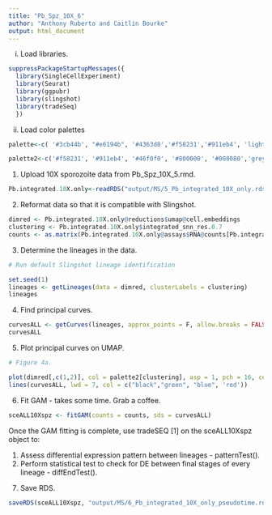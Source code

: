 ```yaml
---
title: "Pb_Spz_10X_6"
author: "Anthony Ruberto and Caitlin Bourke"
output: html_document
---
```


  i. Load libraries.

```r

suppressPackageStartupMessages({
  library(SingleCellExperiment)
  library(Seurat)
  library(ggpubr)
  library(slingshot)
  library(tradeSeq)
  })

```

  ii. Load color palettes
  
```r

palette<-c( '#3cb44b', "#e6194b", '#4363d8','#f58231','#911eb4', 'lightgrey','#ffe119', '#46f0f0', '#800000', '#ffd8b1', '#fabebe', '#008080', '#e6beff', '#9a6324', 'grey60', '#f032e6', '#aaffc3', '#808000', '#bcf60c', '#000075', '#808080', '#ffffff', '#000000')

palette2<-c('#f58231', '#911eb4', '#46f0f0', '#800000', '#008080','grey60', '#f032e6','#808000','red', '#aaffc3',  '#bcf60c', '#000075', '#808080', '#ffffff', '#000000','#3cb44b', "#e6194b", '#4363d8','#ffe119','#ffd8b1', '#fabebe' ,'#e6beff', '#9a6324')

```

1. Upload 10X sporozoite data from Pb_Spz_10X_5.rmd.

```r

Pb.integrated.10X.only<-readRDS("output/MS/5_Pb_integrated_10X_only.rds")

```

2. Reformat data so that it is compatible with Slingshot.

```r

dimred <- Pb.integrated.10X.only@reductions$umap@cell.embeddings
clustering <- Pb.integrated.10X.only$integrated_snn_res.0.7
counts <- as.matrix(Pb.integrated.10X.only@assays$RNA@counts[Pb.integrated.10X.only@assays$integrated@var.features, ])

```

3. Determine the lineages in the data. 

```r

# Run default Slingshot lineage identification

set.seed(1)
lineages <- getLineages(data = dimred, clusterLabels = clustering)
lineages

```

4. Find principal curves.

```r

curvesALL <- getCurves(lineages, approx_points = F, allow.breaks = FALSE)
curvesALL

```

5. Plot principal curves on UMAP.

```r

# Figure 4a.

plot(dimred[,c(1,2)], col = palette2[clustering], asp = 1, pch = 16, cex = .5)
lines(curvesALL, lwd = 7, col = c("black","green", "blue", 'red'))

```

6. Fit GAM - takes some time. Grab a coffee.

```r

sceALL10Xspz <- fitGAM(counts = counts, sds = curvesALL)

```

Once the GAM fitting is complete, use tradeSEQ [1]  on the sceALL10Xspz object to:

1) Assess differential expression pattern between lineages - patternTest().
2) Perform statistical test to check for DE between final stages of every lineage - diffEndTest().

7. Save RDS.

```r

saveRDS(sceALL10Xspz, "output/MS/6_Pb_integrated_10X_only_pseudotime.rds")

```

